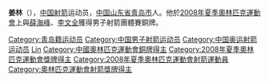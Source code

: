 {{blpunsourced|time=2020-01-19}}
{{MedalTableTop}}
{{MedalSport | 男子射箭}}
{{MedalCompetition|奧林匹克運動會 [[File:Olympic_rings.svg|40px]]}}
{{MedalBronze | [[2008年夏季奥林匹克运动会|2008年北京]] | [[2008年夏季奥林匹克运动会射箭比赛－男子团体|团体]]}}
{{MedalBottom}}

'''姜林'''（{{bd|1981年|10月23日|||catIdx=J姜}}），[[中国|中国]][[射箭|射箭]]运动员，[[中国|中国]][[山东省|山东省]][[青岛市|青岛市]]人。他於[[2008年夏季奧林匹克運動會|2008年夏季奧林匹克運動會]]上與[[薛海峰|薛海峰]]、[[李文全_(射箭运动员)|李文全]]獲得男子射箭團體賽銅牌。

{{china-sport-bio-stub}}

{{DEFAULTSORT:Jiang Lin}}
[[Category:青岛籍运动员|Category:青岛籍运动员]]
[[Category:中国男子射箭运动员|Category:中国男子射箭运动员]]
[[Category:中国奥运射箭运动员|Category:中国奥运射箭运动员]]
[[Category:姜姓|Lin]]
[[Category:中國奧林匹克運動會銅牌得主|Category:中國奧林匹克運動會銅牌得主]]
[[Category:2008年夏季奧林匹克運動會獎牌得主|Category:2008年夏季奧林匹克運動會獎牌得主]]
[[Category:2008年夏季奧林匹克運動會射箭運動員|Category:2008年夏季奧林匹克運動會射箭運動員]]
[[Category:奧林匹克運動會射箭獎牌得主|Category:奧林匹克運動會射箭獎牌得主]]